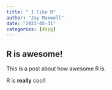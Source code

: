 ```yaml
---
title: " I like R"
author: "Jay Maxwell"
date: "2023-05-31"
categories: [dspg]
---
```


## R is awesome!

This is a post about how awesome R is. 

R is **really** cool!